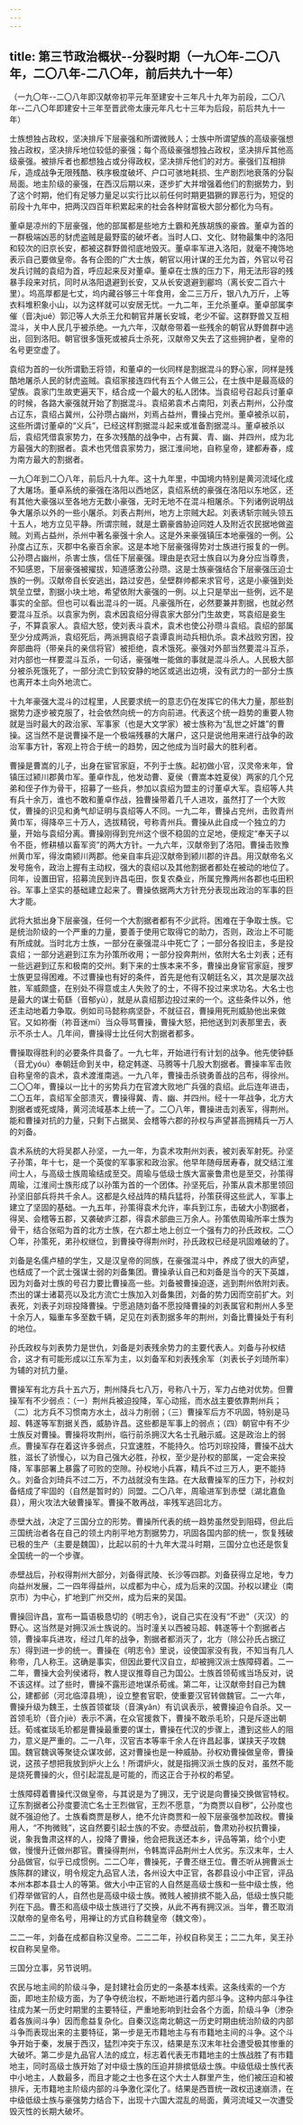 ```yaml
---
---
---
```

title: 第三节政治概状--分裂时期（一九〇年-二〇八年，二〇八年-二八〇年，前后共九十一年）
---




（一九〇年--二〇八年即汉献帝初平元年至建安十三年凡十九年为前段，二〇八年--二八〇年即建安十三年至晋武帝太康元年凡七十三年为后段，前后共九十一年）

士族想独占政权，坚决排斥下层豪强和所谓微贱人；士族中所谓望族的高级豪强想独占政权，坚决排斥地位较低的豪强；每个高级豪强想独占政权，坚决排斥其他高级豪强。被排斥者也都想独占或分得政权，坚决排斥他们的对方。豪强们互相排斥，造成战争无限残酷、秩序极度破坏、户口可骇地耗损、生产剧烈地衰落的分裂局面。地主阶级的豪强，在西汉后期以来，逐步扩大并增强着他们的割据势力，到了这个时期，他们有足够力量足以实行比以前任何时期更猖獗的罪恶行为，短促的前段十九年中，把两汉四百年积累起来的社会各种财富极大部分都化为乌有。

董卓是凉州的下层豪强，他的部属都是些地方土霸和羌族胡族的豪酋。董卓为首的一群极端凶恶的豺虎盗贼是最野蛮的破坏者。当时人口、文化、财物最集中的洛阳和较次的旧京长安，都被这群野兽彻底地毁灭。董卓率军进入洛阳，就毫不掩饰地表示自己要做皇帝。各有企图的广大士族，朝官以用计谋的王允为首，外官以号召发兵讨贼的袁绍为首，呼应起来反对董卓。董卓在士族的压力下，用无法形容的残暴手段来对抗，同时从洛阳退避到长安，又从长安退避到郿坞（离长安二百六十里）。坞高厚都是七丈，坞内藏谷够三十年食用，金二三万斤，银八九万斤，上等衣料堆积象小山，以为这样就可以安居无忧。一九二年，王允杀董卓。董卓部属李催（音决jué）郭氾等人大杀王允和朝官并屠长安城，老少不留。这群野兽又互相混斗，关中人民几乎被杀绝。一九六年，汉献帝带着一些残余的朝官从野兽群中逃出，回到洛阳。朝官很多饿死或被兵士杀死，汉献帝又失去了这些拥护者，皇帝的名号更空虚了。

袁绍为首的一伙所谓勤王将领，和董卓的一伙同样是割据混斗的野心家，同样是残酷地屠杀人民的豺虎盗贼。袁绍家接连四代有五个人做三公，在士族中是最高级的望族。袁家门生故吏遍天下，结合成一个最大的私人团体。当袁绍号召起兵讨董卓的时候，各路大豪强就开始了割据混斗。袁绍弟袁术占南阳，刘表占荆州，公孙度占辽东，袁绍占冀州，公孙瓒占幽州，刘焉占益州，曹操占兖州。董卓被杀以前，这些所谓讨董卓的“义兵”，已经这样割据混斗起来或准备割据混斗。董卓被杀以后，袁绍凭借袁家势力，在多次残酷的战争中，占有冀、青、幽、并四州，成为北方最强大的割据者。袁术也凭借袁家势力，据江淮间地，自称皇帝，建都寿春，成为南方最大的割据者。

一九〇年到二〇八年，前后凡十九年。这十九年里，中国境内特别是黄河流域化成了大屠场。董卓系统的豪强在洛阳以西地区，袁绍系统的豪强在洛阳以东地区，还有其他大豪强以至各地方无数小豪强，无时无地不在混斗相屠杀。下列诸例说明战争大屠杀以外的一些小屠杀。刘表占荆州，地方上宗贼大起。刘表诱斩宗贼头领五十五人，地方立见平静。所谓宗贼，就是土霸豪酋胁迫同姓人及附近农民据地做盗贼。刘焉占益州，杀州中著名豪强十余人。这是外来豪强镇压本地豪强的一例。公孙度占辽东，灭郡中名豪百余家。这是本地下层豪强得势对士族进行报复的一例。公孙瓒占幽州，杀害士族，信任下层豪强。理由是衣冠士族自以为身分应当尊贵，不知感恩，下层豪强被擢拔，知道感激公孙瓒。这是士族豪强结合下层豪强压迫士族的一例。汉献帝自长安逃出，路过安邑，垒壁群帅都来求官号，这是小豪强到处筑垒立壁，割据小块土地，希望依附大豪强的一例。以上只是举出一些例，远不是事实的全部。但也可以看出混斗的一斑。凡豪强所在，必然要兼并割据，也就必然要混斗互杀。以袁家为例，袁术因袁绍分得袁家大部分门生故吏，骂袁绍是妾生子，不算袁家人。袁绍大怒，使刘表斗袁术，袁术也使公孙瓒斗袁绍。袁绍的部属至少分成两派，袁绍死后，两派拥袁绍子袁谭袁尚动兵相仇杀。袁术战败穷困，投奔部曲将（带亲兵的亲信将官）被拒绝，袁术饿死。豪强对外部当然要混斗互杀，对内部也一样要混斗互杀，一句话，豪强唯一能做的事就是混斗杀人。人民极大部分被杀死饿死了，一部分流亡到较安静的地区或逃出边境，没有武力的一部分士族也离开本土向外地流亡。

十九年豪强大混斗的过程里，人民要求统一的意志仍在发挥它的伟大力量，那些割据势力逐步被克服了，社会依然向统一的方向前进。代表这个统一趋势的重要人物就是当时最大的政治家、军事家（也是大文学家）被士族称为“乱世之奸雄”的曹操。这当然不是说曹操不是一个极端残暴的大屠户，这只是说他用来进行战争的政治军事方针，客观上符合于统一的趋势，因之他成为当时最大的胜利者。

曹操是曹嵩的儿子，出身在宦官家庭，不列于士族。起初做小官，汉灵帝末年，曾镇压过颍川郡黄巾军。董卓作乱，他发动曹、夏侯（曹嵩本姓夏侯）两家的几个兄弟和侄子作为骨干，招募了一些兵，参加以袁绍为盟主的讨董卓大军。袁绍等人共有兵十余万，谁也不敢和董卓作战，独曹操带着几千人进攻，虽然打了一个大败仗，曹操的识见和勇气却证明与袁绍等人不同。一九二年，曹操占兖州，击败青州黄巾军，得降卒三十万人，选拔精锐，号称青州兵。曹操从此自成一个独立的力量，开始与袁绍分离。曹操刚得到兖州这个很不稳固的立足地，便规定“奉天子以令不臣，修耕植以畜军资”的两大方针。一九六年，汉献帝到了洛阳。曹操击败豫州黄巾军，得汝南颍川两郡。他亲自率兵迎汉献帝到颍川郡的许昌。用汉献帝名义发号施令，政治上握有主动权，强大的袁绍以及其他割据者都处在被动的地位了。同年，设置田官，招募流民到许昌屯田，恢复农桑业，所属兖豫两州各郡也屯田积谷。军事上坚实的基础建立起来了。曹操依据两大方针充分表现出政治的军事的巨大才能。

武将大抵出身下层豪强，任何一个大割据者都有不少武将。困难在于争取士族。它是统治阶级的一个严重的力量，要善于使用它取得它的助力，否则，政治上不可能有所成就。当时北方士族，一部分在豪强混斗中死亡了；一部分各投旧主，多是投袁绍；一部分逃避到江东为孙策所收用；一部分投奔荆州，依附大名士刘表；还有一些远避到辽东和极南的交州。剩下来的士族本来不多，曹操出身宦官家庭，搜罗士族更显得困难。不过曹操也有好的条件，首先是他有汉朝廷名义，其次是屡次战胜，军威颇盛，在别处不得意或主人失败了的士，不得不投过来求功名。大名士也是最大的谋士荀繇（音郁yù），就是从袁绍那边投过来的一个。这些条件以外，他还主动地着力争取。例如司马懿称病坚卧，不就征召，曹操用死刑威胁他出来做官。又如祢衡（祢音迷mí）当众辱骂曹操，曹操大怒，把他送到刘表那里去，表示不杀士人。几年间，曹操得士比任何大割据者都多。

曹操取得胜利的必要条件具备了。一九七年，开始进行有计划的战争。他先使钟繇（音尤yóu）奉朝廷命到关中，稳定韩遂、马腾等十几股大割据者。曹操率军击败自称皇帝的袁术，袁术渡淮南逃。一九八年，曹操击杀骁勇善战的吕布，得徐州。二〇〇年，曹操以一比十的劣势兵力在官渡大败地广兵强的袁绍。此后连年进击，二〇五年，袁绍军全部溃灭，曹操得冀、青、幽、并四州。经十一年战争，北方大割据者或死或降，黄河流域基本上统一了。二〇八年，曹操进击刘表军，得荆州。能和曹操对抗的力量，只剩下占据吴、会稽等六郡的孙权与声望甚高拥精兵一万人的刘备。

袁术系统的大将吴郡人孙坚，一九一年，为袁术攻荆州刘表，被刘表军射死。孙坚子孙策，年十七，是一个英俊的军事家和政治家。他早年随母居寿春，就交结江淮间士人，与高级士族周瑜结成至交。周瑜与低级士族大富豪鲁肃也是至交，孙策得周瑜，江淮间士族形成了以孙策为首的一个团体。孙坚死后，孙策从袁术那里领回孙坚旧部兵将共千余人。这都是久经战阵的精兵猛将，孙策获得这些武人，军事上建立了坚固的基础。一九五年，孙策得袁术允许，率兵到江东，击破大小割据者，得吴、会稽等五郡，又袭破庐江郡，得袁术部曲三万余人。孙策依周瑜所率士族为骨干，结合张昭为首的北方士族，在六郡土地上创立一个强有力的孙氏政权。二〇〇年，孙策死，弟孙权继位，到曹操夺得荆州时，孙氏政权已经是巩固难破的了。

刘备是名儒卢植的学生，又是汉皇帝的同族，在豪强混斗中，养成了很大的声望，也结成了一个武士强谋士弱的刘备集团。曹操承认自己和刘备是当今的天下英雄，因为刘备对士族的号召力要比曹操高一些。刘备被曹操迫逐，逃到荆州依附刘表。杰出的谋士诸葛亮以及北方流亡士族加入刘备集团，刘备的势力因而空前扩大。刘表死，刘表子刘琮投降曹操。宁愿追随刘备不愿投降曹操的刘表属官和荆州人多至十余万人，辎重车多至数千辆，足见在刘表割据多年的荆州，刘备比曹操处于有利的地位。

孙氏政权与刘表势力是世仇，刘备是刘表残余势力的主要代表人。刘备与孙权结合，这才有可能形成以江东军为主，以刘备军和刘表残余军（刘表长子刘琦所率）为辅的对抗力量。

曹操军有北方兵十五六万，荆州降兵七八万，号称八十万，军力占绝对优势。但曹操军有不少弱点：（一）荆州兵被迫投降，军心动摇，而水战主要依靠荆州兵；（二）北方兵不习惯南方水土，战斗力削弱；（三）曹操军后方不巩固，特别是马超、韩遂等军割据关西，威胁许昌。这些都是军事上的弱点；（四）朝官中有不少士族反对曹操。曹操将攻荆州，临行前杀拥汉大名士孔融示威。这是政治上的弱点。曹操军存在着这许多弱点，只宜速胜，不能持久。恰巧刘琮投降，曹操不战大胜，滋长了骄慢心，以为自己强大必胜，孙权，至少是孙权的部属，一定会来投降，军事部署上暴露了可败的空隙。孙权地小兵寡，精兵不过三万人，更不能持久。刘备合刘琦兵不过二万，不力战就没有生路。在大敌曹操军的压力下，孙权刘备结成了牢固的（自然是暂时的）同盟。二〇八年，周瑜进军到赤壁（湖北嘉鱼县），用火攻法大破曹操军。曹操不敢再战，率残军逃回北方。

赤壁大战，决定了三国分立的形势。曹操所代表的统一趋势虽然受到阻碍，但此后三国统治者各在自己的领土内削平地方割据势力，巩固各国内部的统一，恢复残破已极的生产（主要是魏国），比起以前的十九年大混斗时期，三国分立也还是恢复全国统一的一个步骤。

赤壁战后，孙权得荆州大部分，刘备得武陵、长沙等四郡。刘备获得立足地，专力向益州发展，二一四年得益州，以成都为中心，成为后来的汉国。孙权以建业（南京市）为中心，扩地到广州交州，成为后来的吴国。

曹操回许昌，宣布一篇语极恳切的《明志令》，说自己实在没有“不逊”（灭汉）的野心。这当然是对拥汉派士族说的。当时潼关以西被马超、韩遂等十个割据者占领，曹操率兵进攻，经过几年的战争，割据者都消灭了，北方（除公孙氏占据辽东）得到进一步的统一。曹操在《明志令》里说，设使国家没有我，不知当有几人称帝，几人称王。这确是事实，但因此要代汉自立，却被拥汉派士族障碍着。二一二年，曹操大会列侯诸将，教人提议推尊自己为国公。士族首领荀彧当场反对，说不该这样。过了些时，曹操不露形迹地谋杀荀彧。第二年，让汉献帝封自己为魏公，建都邺（河北临漳县境），设立整套官职，使重要汉官转做魏官。二一六年，曹操升级为魏王，士族首领崔琰（音演yǎn）有讥讽表示，被曹操迫令自杀。又一首领毛玠（音介jiè）表示不满，在众官援救下，曹操不敢杀毛玠，只是斥逐出朝廷。荀彧崔琰毛玠都是曹操最重要的谋士，曹操在代汉的步骤上，遭到这些人的阻力，意义是严重的。二一八年，汉官吉本等率千余人在许昌起事，谋挟天子攻魏国。魏官魏讽等聚徒众谋攻邺，这对曹操也是一种威胁。孙权劝曹操做皇帝，曹操说，这孩子想把我放到炉火上么！所谓炉火，就是指拥汉派士族的反对，虽然不能是烧死曹操的火，但引起混乱是可能的，而这正合于孙权的希望。

士族障碍着曹操代汉做皇帝，与其说是为了拥汉，无宁说是向曹操交换做官特权。辽东割据者公孙度要流亡名士王烈做官，王烈不愿意，“为商贾以自秽”，公孙度也就不强迫他了。士族看商贾是秽人，绝不允许商贾和一般下层豪强参加政权。曹操用人，“不拘微贱”，这自然要引起士族的不安。赤壁战前，鲁肃劝孙权抗曹操，说，象我鲁肃这样的人，投降了曹操，他会把我送还本乡，评品等第，给个小吏做，慢慢升迁做州郡官。曹操得荆州，令韩嵩评品荆州士人优劣。东汉末年，士人分品做官，似乎已成惯例。二二〇年，曹操死，子曹丕继王位。曹丕听从拥曹派士族陈群的建议，明令规定九品官人法，各州设大中正官，各郡县设小中正官，评品本州本郡本县士人的等第。做大小中正官的人自然是高级士族和一些中级士族，他们荐举做官的人，自然也是高级中级士族。微贱人被排摈不能入品，低级士族只能列在下品。曹丕和高级中级士族进行了交换，从此不再有拥汉派。当年，曹丕取消汉献帝的皇帝名号，用禅让的方式自称魏皇帝（魏文帝）。

二二一年，刘备在成都自称汉皇帝。二二二年，孙权自称吴王；二二九年，吴王孙权自称吴皇帝。

三国分立事，另节说明。

农民与地主间的阶级斗争，是封建社会历史的一条基本线索。这条线索的一个方面，即地主阶级方面，为了争夺统治权，不断地进行着内部斗争。这种内部斗争往往成为某一历史时期里的主要特征，严重地影响到社会各个方面，阶级斗争（渗杂着各族间斗争）因而愈益复杂化。自秦汉迄南北朝这一历史时期由统治阶级的内部斗争而表现出来的主要特征，第一步是无市籍地主与有市籍地主间的斗争。这个斗争开始于秦，发展于西汉，猛烈冲突于东汉，结果是东汉末年社会遭受极其惨重的大破坏。第二步是九品官人法的成立，标志着代表无市籍地主的士族战胜了有市籍地主，同时高级士族开始了对中级士族的压迫并排摈低级士族。中级低级士族代表中小地主，人数最多，而且才能之士也多在这个大士人群里产生，他们被压迫和被排斥，无市籍地主阶级内部的斗争激化深化了。结果是西晋统一政权迅速崩溃，在中级低级士族与豪强势力结合下，出现十六国大混乱的局面，黄河流域又一次遭受毁灭性的长期大破坏。